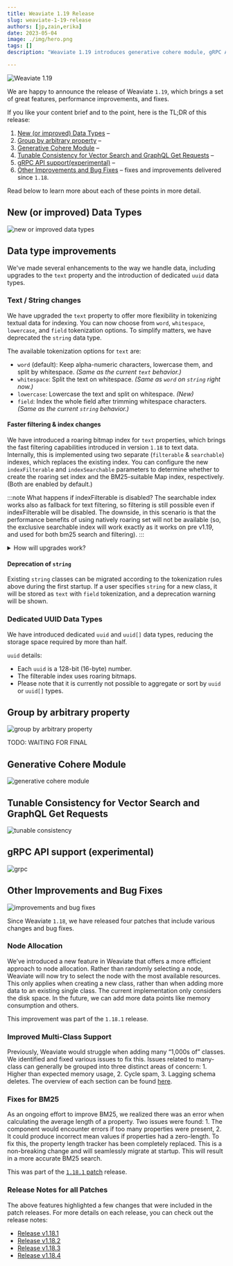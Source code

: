 ```yaml
---
title: Weaviate 1.19 Release
slug: weaviate-1-19-release
authors: [jp,zain,erika]
date: 2023-05-04
image: ./img/hero.png
tags: []
description: "Weaviate 1.19 introduces generative cohere module, gRPC API support, improved data types, and more."

---
```

![Weaviate 1.19](./img/hero.png)

<!-- truncate -->
We are happy to announce the release of Weaviate `1.19`, which brings a set of great features, performance improvements, and fixes.

If you like your content brief and to the point, here is the TL;DR of this release:

1. [New (or improved) Data Types](#new-or-improved-data-types) –
1. [Group by arbitrary property](#group-by-arbitrary-property) –
1. [Generative Cohere Module](#generative-cohere-module) –
1. [Tunable Consistency for Vector Search and GraphQL Get Requests](#tunable-consistency-for-vector-search-and-graphql-get-requests) –
1. [gRPC API support(experimental)](#grpc-api-support-experimental) –
1. [Other Improvements and Bug Fixes](#other-improvements-and-bug-fixes) – fixes and improvements delivered since `1.18`.

Read below to learn more about each of these points in more detail.

## New (or improved) Data Types
![new or improved data types](./img/datatypes.png)
## Data type improvements
We've made several enhancements to the way we handle data, including upgrades to the `text` property and the introduction of dedicated `uuid` data types.

### Text / String changes
We have upgraded the `text` property to offer more flexibility in tokenizing textual data for indexing. You can now choose from `word`, `whitespace`, `lowercase`, and `field` tokenization options. To simplify matters, we have deprecated the `string` data type.

The available tokenization options for `text` are:

-   `word` (default): Keep alpha-numeric characters, lowercase them, and split by whitespace. _(Same as the current `text` behavior.)_
-   `whitespace`: Split the text on whitespace. _(Same as `word` on `string` right now.)_
-   `lowercase`: Lowercase the text and split on whitespace. _(New)_
-   `field`: Index the whole field after trimming whitespace characters. _(Same as the current `string` behavior.)_

#### Faster filtering & index changes

We have introduced a roaring bitmap index for `text` properties, which brings the fast filtering capabilities introduced in version `1.18` to text data. Internally, this is implemented using two separate (`filterable` & `searchable`) indexes, which replaces the existing index. You can configure the new `indexFilterable` and `indexSearchable` parameters to determine whether to create the roaring set index and the BM25-suitable Map index, respectively. (Both are enabled by default.)

:::note What happens if indexFilterable is disabled?
The searchable index works also as fallback for text filtering, so filtering is still possible even if indexFilterable will be disabled. The downside, in this scenario is that the performance benefits of using natively roaring set will not be available (so, the exclusive searchable index will work exactly as it works on pre v1.19, and used for both bm25 search and filtering).
:::


<details>
  <summary>How will upgrades work?</summary>

After upgrading a pre-`v1.19` Weaviate to `v1.19`, `indexFilterable` + `indexSearchable` will be set based on the value of `indexInverted`, meaning `true` -> `true`+`true`, `false` -> `false`+`false`, `null` -> `null`+`null`. (A `null` will use the default, which is to turn it on.)
`indexFilterable` and `indexSearchable` are available for all types of data, although searchable is only relevant for `text`/`text[]`, and in other cases it will be simply ignored.

Since filterable & searchable are separate indexes, filterable does not exist in Weaviate instances upgraded from pre-`v1.19` to `v1.19`. The missing `filterable` index can be created though on startup for all `text/text[]` properties if env variable INDEX_MISSING_TEXT_FILTERABLE_AT_STARTUP is set (to `true`).

While building the `filterable` index, Weaviate will work in readonly mode (similarly to reindexing sets to roaring sets on pre-`v1.18` to `v1.18` migration).

</details>

#### Deprecation of `string`

Existing `string` classes can be migrated according to the tokenization rules above during the first startup. If a user specifies `string` for a new class, it will be stored as `text` with `field` tokenization, and a deprecation warning will be shown.

### Dedicated UUID Data Types

We have introduced dedicated `uuid` and `uuid[]` data types, reducing the storage space required by more than half.

`uuid` details:

-   Each `uuid` is a 128-bit (16-byte) number.
-   The filterable index uses roaring bitmaps.
-   Please note that it is currently not possible to aggregate or sort by `uuid` or `uuid[]` types.

## Group by arbitrary property

![group by arbitrary property](./img/groupby.png)

TODO: WAITING FOR FINAL

## Generative Cohere Module

![generative cohere module](./img/gencohere.png)


## Tunable Consistency for Vector Search and GraphQL Get Requests

![tunable consistency](./img/tunableconsistency.png)


## gRPC API support (experimental)

![grpc](./img/grpc.png)


## Other Improvements and Bug Fixes

![improvements and bug fixes](./img/improv.png)

Since Weaviate `1.18`, we have released four patches that include various changes and bug fixes.

### Node Allocation
We’ve introduced a new feature in Weaviate that offers a more efficient approach to node allocation. Rather than randomly selecting a node, Weaviate will now try to select the node with the most available resources. This only applies when creating a new class, rather than when adding more data to an existing single class. The current implementation only considers the disk space. In the future, we can add more data points like memory consumption and others.

This improvement was part of the `1.18.1` release.

### Improved Multi-Class Support
Previously, Weaviate would struggle when adding many “1,000s of” classes. We identified and fixed various issues to fix this. Issues related to many-class can generally be grouped into three distinct areas of concern: 1. Higher than expected memory usage, 2. Cycle spam, 3. Lagging schema deletes. The overview of each section can be found [here](https://github.com/weaviate/weaviate/issues/2785).

### Fixes for BM25
As an ongoing effort to improve BM25, we realized there was an error when calculating the average length of a property. Two issues were found: 1. The component would encounter errors if too many properties were present, 2. It could produce incorrect mean values if properties had a zero-length. To fix this, the property length tracker has been completely replaced. This is a non-breaking change and will seamlessly migrate at startup. This will result in a more accurate BM25 search.

This was part of the [`1.18.1` patch](https://github.com/weaviate/weaviate/releases/tag/v1.18.1) release.

### Release Notes for all Patches
The above features highlighted a few changes that were included in the patch releases. For more details on each release, you can check out the release notes:
* [Release v1.18.1](https://github.com/weaviate/weaviate/releases/tag/v1.18.1)
* [Release v1.18.2](https://github.com/weaviate/weaviate/releases/tag/v1.18.2)
* [Release v1.18.3](https://github.com/weaviate/weaviate/releases/tag/v1.18.2)
* [Release v1.18.4](https://github.com/weaviate/weaviate/releases/tag/v1.18.4)


<WhatNext />
